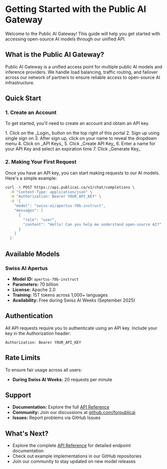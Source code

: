 # Getting Started with the Public AI Gateway

Welcome to the Public AI Gateway! This guide will help you get started with accessing open-source AI models through our unified API.

## What is the Public AI Gateway?

Public AI Gateway is a unified access point for multiple public AI models and inference providers. We handle load balancing, traffic routing, and failover across our network of partners to ensure reliable access to open-source AI infrastructure.

## Quick Start

### 1. Create an Account

To get started, you'll need to create an account and obtain an API key.

<Stepper>
1. Click on the _Login_ button on the top right of this portal
2. Sign up using single sign on 
3. After sign up, click on your name to reveal the dropdown menu
4. Click on _API Keys_
5. Click _Create API Key_
6. Enter a name for your API Key and select an expiration time
7. Click _Generate Key_
</Stepper>

### 2. Making Your First Request

Once you have an API key, you can start making requests to our AI models. Here's a simple example:

```bash
curl -X POST https://api.publicai.co/v1/chat/completions \
  -H "Content-Type: application/json" \
  -H "Authorization: Bearer YOUR_API_KEY" \
  -d '{
    "model": "swiss-ai/apertus-70b-instruct",
    "messages": [
      {
        "role": "user",
        "content": "Hello! Can you help me understand open-source AI?"
      }
    ]
  }'
```
## Available Models

### Swiss AI Apertus
- **Model ID:** `apertus-70b-instruct`
- **Parameters:** 70 billion
- **License:** Apache 2.0
- **Training:** 15T tokens across 1,000+ languages
- **Availability:** Free during Swiss AI Weeks (September 2025)

## Authentication

All API requests require you to authenticate using an API key. Include your key in the Authorization header:

```
Authorization: Bearer YOUR_API_KEY
```

## Rate Limits

To ensure fair usage across all users:
- **During Swiss AI Weeks:** 20 requests per minute

## Support

- **Documentation:** Explore the full [API Reference](/api)
- **Community:** Join our discussions at [github.com/forpublicai](https://github.com/forpublicai)
- **Issues:** Report problems via GitHub Issues

## What's Next?

- Explore the complete [API Reference](/api) for detailed endpoint documentation
- Check out example implementations in our GitHub repositories
- Join our community to stay updated on new model releases
